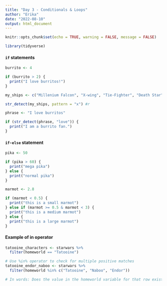 ```yaml
---
title: "Day 3 - Conditionals & Loops"
author: "Erika"
date: "2022-08-10"
output: html_document
---
```


```r
knitr::opts_chunk$set(echo = TRUE, warning = FALSE, message = FALSE)

library(tidyverse)
```

#### `if` statements

```r
burrito <- 4

if (burrito > 2) {
  print("I love burritos!")
}
```

```r
my_ships <- c("Millenium Falcon", "X-wing", "Tie-Fighter", "Death Star")

str_detect(my_ships, pattern = "x") #r

phrase <- "I love burritos"

if (str_detect(phrase, "love")) {
  print("I am a burrito fan.")
}
```

#### `if-else` statement

```r
pika <- 50

if (pika > 60) {
  print("mega pika")
} else {
  print("normal pika")
}
```

```r
marmot <- 2.8

if (marmot < 0.5) {
  print("this is a small marmot")
} else if (marmot >= 0.5 & marmot < 3) {
  print("this is a medium marmot")
} else {
  print("this is a large marmot")
}
```


#### Example of in operator
```r
tatooine_characters <- starwars %>% 
  filter(homeworld == "Tatooine")

# Use %in% operator to check for multiple positive matches
tatooine_endor_naboo <- starwars %>% 
  filter(homeworld %in% c("Tatooine", "Naboo", "Endor"))

# In words: Does the value in the homeworld variable for that row exist IN that vector?
```

